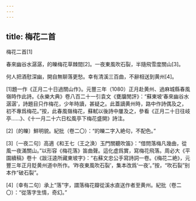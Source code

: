 ```yaml
---
---
---
```

title: 梅花二首
---



梅花二首[1]


春來幽谷水潺潺，的皪梅花草棘間[2]。一夜東風吹石裂，半隨飛雪度關山[3]。

何人把酒慰深幽，開自無聊落更愁。幸有清溪三百曲，不辭相送到黄州[4]。

[1]題一作《正月二十日過關山作》。元豐三年（1080）正月赴黄州、過麻城縣春風嶺時作此詩。《永樂大典》卷八百二十一引袁文《甕牖閒評》：“蘇東坡‘春來幽谷水潺潺’，詩題目只作梅花，少年時讀，甚疑之。此蓋謫黄州時，路中作詩偶及之，初不專爲梅花。”按，此春風嶺梅花，蘇軾以後詩中屢及之，參看《正月二十日往岐亭……》、《十一月二十六日松風亭下梅花盛開》詩注。

[2]〔的皪〕鮮明貌。紀批（卷二〇）：“的皪二字入絶句，不配色。”

[3]〔一夜二句〕高適《和王七（王之涣）玉門關聽吹笛》：“借問落梅凡幾曲，從風一夜滿關山。”以形容《梅花落》笛曲聲。這化虚爲實，寫梅花飛落。周必大《平園續稿》卷十《跋汪逵所藏東坡字》：“右蘇文忠公手寫詩詞一卷。《梅花二絶》，元豐三年正月貶黄州道中所作。‘昨夜東風吹石裂’，集本改爲‘一夜’。”按，“吹石裂”别本作“破石裂”。

[4]〔幸有二句〕承上“落”字，謂落梅花瓣從溪水直送作者至黄州。紀批（卷二〇）：“從落字生情，奇幻。”